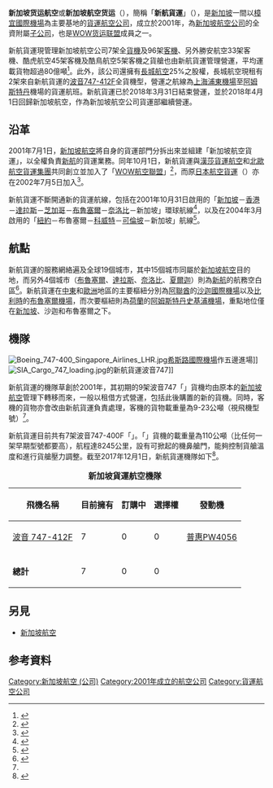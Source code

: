 {{Infobox Airline
|airline        = 新加坡货运航空
|nativename     = {{lang|en|Singapore Airlines Cargo}}
<!-- 注释出：|logo           = Singapore_Airlines.svg -->
|logo_size      = 250
|IATA           = SQ
|ICAO           = SQC
|callsign       = SINCARGO
|founded        = 2001年7月1日 ( 2018年與[[新加坡航空|新加坡航空]]合併後停運 )
|hubs           = {{Unbulleted list|[[樟宜機場|樟宜機場]]|[[沙迦國際機場|沙迦國際機場]]| [[布魯塞爾機場|布魯塞爾機場]]}}
|secondary_hubs = [[阿姆斯特丹史基浦機場|阿姆斯特丹史基浦機場]]
|focus_cities   = 
|frequent_flyer = 
|lounge         = 
|alliance       = [[WOW货运联盟|WOW货运联盟]]
|subsidiaries   = 
|fleet_size     = 7
|destinations   = 19<ref name="siacargonetworkmap"/>
|company_slogan = 
|parent         = [[新加坡航空|新加坡航空]]
|headquarters   = [[新加坡|新加坡]]
|key_people     = {{Unbulleted list|吴俊鹏<small>（[[首席執行官|首席執行官]]）<ref>{{cite web|url=http://www.staralliance.com/zh_TW/ceo-biography?airlineCode=SQ|title=新加坡航空公司吳俊鵬先生|language=zh-hant|publisher=[[星空聯盟|星空聯盟]]|date=|accessdate=2016年11月8日|archive-date=2019年1月23日|archive-url=https://web.archive.org/web/20190123183633/https://www.staralliance.com/zh_TW/ceo-biography?airlineCode=SQ|dead-url=no}}</ref></small>|陈有成<small>（[[董事長|董事長]]）</small>}}
|website        = {{URL|http://www.siacargo.com/|}}
}}

'''新加坡货运航空'''或'''新加坡航空货运'''（{{lang-en|Singapore Airlines Cargo}}），簡稱「'''新航貨運'''」（{{lang|en|SIA Cargo}}），是[[新加坡|新加坡]]一間以[[樟宜國際機場|樟宜國際機場]]為主要基地的[[貨運|貨運]][[航空公司|航空公司]]，成立於2001年，為[[新加坡航空公司|新加坡航空公司]]的全資附屬[[子公司|子公司]]，也是[[WOW货运联盟|WOW货运联盟]]成員之一。

新航貨運現管理新加坡航空公司7架全[[貨機|貨機]]及96架[[客機|客機]]、另外勝安航空33架客機、酷虎航空45架客機及酷鳥航空5架客機之貨艙也由新航貨運管理營運，平均運載貨物超過80億噸<ref name="SIA Cargo fleet">{{cite web|url=http://www.siacargo.com/fleetauld_fleet.asp|title=新加坡航空貨運機隊|publisher=新航貨運|date=|deadurl=yes|archiveurl=https://web.archive.org/web/20070821023127/http://www.siacargo.com/fleetauld_fleet.asp|archivedate=2007-08-21}}</ref>。此外，該公司還擁有[[長城航空|長城航空]]25%之股權，長城航空現租有2架來自新航貨運的[[波音|波音]][[波音747|747-412F]]全貨機型，營運之航線為[[上海|上海]][[上海浦東國際機場|浦東機場]]至[[阿姆斯特丹|阿姆斯特丹]]機場的貨運航班。新航貨運已於2018年3月31日結束營運，並於2018年4月1日回歸新加坡航空，作為新加坡航空公司貨運部繼續營運。

== 沿革 ==
2001年7月1日，[[新加坡航空|新加坡航空]]將自身的貨運部門分拆出來並組建「新加坡航空貨運」，以全權負責[[新航|新航]]的貨運業務。同年10月1日，新航貨運與[[漢莎貨運航空|漢莎貨運航空]]和[[北歐航空貨運集團|北歐航空貨運集團]]共同創立並加入了「[[WOW航空聯盟|WOW航空聯盟]]」<ref>{{cite web|url=http://www.siacargo.com/news260901.asp|title=Lufthansa Cargo, SAS Cargo and Singapore Airlines Cargo - Alliance Enters the Market|publisher=新航貨運|date=2001年9月26日|accessdate=2007年5月10日|deadurl=yes|archiveurl=https://web.archive.org/web/20070609175157/http://www.siacargo.com/news260901.asp|archivedate=2007年6月9日}}</ref>，而原[[日本航空#公司組織|日本航空貨運]]（{{lang|en|JAL Cargo}}）亦在2002年7月5日加入<ref>{{cite web|url=http://www.siacargo.com/news050702.asp|title=New Partner for WOW: Japan Airlines Cargo Joins Lufthansa Cargo, SAS Cargo and Singapore Airlines Cargo in Air Cargo Alliance|publisher=新航貨運|date=2002年7月5日|5=|accessdate=2007年5月10日|deadurl=yes|archiveurl=https://web.archive.org/web/20080921214758/http://www.siacargo.com/news050702.asp|archivedate=2008年9月21日}} </ref>。

新航貨運不斷開通新的貨運航線，包括在2001年10月31日啟用的「[[新加坡|新加坡]]－[[香港|香港]]－[[達拉斯|達拉斯]]－[[芝加哥|芝加哥]]－[[布魯塞爾|布魯塞爾]]－[[奈洛比|奈洛比]]－新加坡」環球航線<ref>{{cite web|url=http://www.siacargo.com/news140302.asp|title=Singapore Airlines Cargo Wins Again At Asian Freight Industry Award|publisher=新航貨運|date=2002年3月14日|accessdate=2007年5月10日|deadurl=yes|archiveurl=https://web.archive.org/web/20070814081354/http://www.siacargo.com/news140302.asp|archivedate=2007年8月14日}}</ref>，以及在2004年3月啟用的「[[紐約|紐約]]－布魯塞爾－[[科威特|科威特]]－[[可倫坡|可倫坡]]－新加坡」航線<ref>{{cite web|url=http://www.siacargo.com/news150304.asp|title=SIA Cargo Expands Freighter Fleet and Service Network|publisher=新航貨運|date=2004年3月15日|accessdate=2007年5月10日|deadurl=yes|archiveurl=https://web.archive.org/web/20080214094647/http://www.siacargo.com/news150304.asp|archivedate=2008年2月14日}}</ref>。

== 航點 ==
新航貨運的服務網絡遍及全球19個城市，其中15個城市同屬於[[新加坡航空|新加坡航空]]目的地，而另外4個城市（[[布魯塞爾|布魯塞爾]]、[[達拉斯|達拉斯]]、[[奈洛比|奈洛比]]、[[夏爾迦|夏爾迦]]）則為[[新航|新航]]的航務空白區<ref name="siacargonetworkmap">{{cite web|url=http://www.siacargo.com/network.asp|title=Our Network|language=en|publisher=新航貨運|accessdate=2016年11月8日|archive-date=2020年11月29日|archive-url=https://web.archive.org/web/20201129101719/http://www.siacargo.com/network.asp|dead-url=no}}</ref>。新航貨運在[[中東|中東]]和[[歐洲|歐洲]]地區的主要樞紐分別為[[阿聯酋|阿聯酋]]的[[沙迦國際機場|沙迦國際機場]]以及[[比利時|比利時]]的[[布魯塞爾機場|布魯塞爾機場]]，而次要樞紐則為[[荷蘭|荷蘭]]的[[阿姆斯特丹史基浦機場|阿姆斯特丹史基浦機場]]，重點地位僅在[[新加坡|新加坡]]、沙迦和布魯塞爾之下。

== 機隊 ==
[[File:Boeing_747-400_Singapore_Airlines_LHR.jpg|thumb]][[希斯路國際機場|希斯路國際機場]]作五邊進場]]
[[File:SIA_Cargo_747_loading.jpg|thumb]]的新航貨運波音747]]

新航貨運的機隊草創於2001年，其初期的9架波音747「{{lang|en|MegaArk}}」貨機均由原本的[[新加坡航空|新加坡航空]]管理下轉移而來，一般以租借方式營運，包括此後購置的新的貨機。同時，客機的貨物亦會改由新航貨運負責處理，客機的貨物載重量為9-23公噸（視飛機型號）<ref name="SIA Cargo fleet" />。

新航貨運目前共有7架波音747-400F「{{lang|en|MegaArk}}」。「{{lang|en|MegaArk}}」貨機的載重量為110公噸（比任何一架早期型號都要高），航程達8245公里，設有可掀起的機鼻艙門，能夠控制貨艙溫度和進行貨艙壓力調整。截至2017年12月1日，新航貨運機隊如下<ref name="SA_annual_report_0708">{{cite web|url= http://www.singaporeair.com/saa/en_UK/docs/company_info/investor/financial/NewsReleaseFY0708.pdf|title= Annual Report 07/08|accessdate= 2008-05-18|format= |work= |deadurl= yes|archiveurl= https://web.archive.org/web/20080528005230/http://www.singaporeair.com/saa/en_UK/docs/company_info/investor/financial/NewsReleaseFY0708.pdf|archivedate= 2008-05-28}}</ref>。

<center>
{|class="wikitable sortable" style="border-collapse:collapse"  width= align=
|+ '''新加坡貨運航空機隊'''
|- bgcolor=lightgrey
!飛機名稱||目前擁有||訂購中||選擇權||發動機
|-
|[[波音747|波音 747-412F]]
|7
|0
|0
|[[普惠公司|普惠PW4056]]
|-
|-
|'''總計'''||7||0||0|| 
|}
</center>

== 另見 ==
* [[新加坡航空|新加坡航空]]

==参考資料==
{{Reflist|2}}

{{新加坡企業}}
{{IATA成員|亞洲}}

[[Category:新加坡航空_(公司)|Category:新加坡航空 (公司)]]
[[Category:2001年成立的航空公司|Category:2001年成立的航空公司]]
[[Category:貨運航空公司|Category:貨運航空公司]]